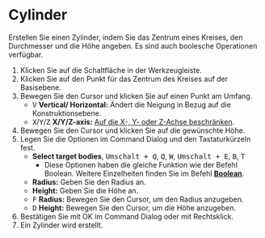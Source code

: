 
# Cylinder

<Reference shortcut='Umschalt + C' command='Cylinder' button='Werkzeugleiste' />

Erstellen Sie einen Zylinder, indem Sie das Zentrum eines Kreises, den Durchmesser und die Höhe angeben. Es sind auch boolesche Operationen verfügbar.

1. Klicken Sie auf die Schaltfläche <ButtonIcon type="button-cylinder" /> in der Werkzeugleiste.
2. Klicken Sie auf den Punkt für das Zentrum des Kreises auf der Basisebene.
3. Bewegen Sie den Cursor und klicken Sie auf einen Punkt am Umfang.
   - <kbd>V</kbd> **Vertical/ Horizontal:** Ändert die Neigung in Bezug auf die Konstruktionsebene.
   - <kbd>X</kbd>/<kbd>Y</kbd>/<kbd>Z</kbd> **X/Y/Z-axis:** [Auf die X-, Y- oder Z-Achse beschränken](./sketching-essentials#constrain-to-an-axis).
4. Bewegen Sie den Cursor und klicken Sie auf die gewünschte Höhe.
5. Legen Sie die Optionen im Command Dialog und den Tastaturkürzeln fest.
   - **Select target bodies**, <kbd>Umschalt + Q</kbd>, <kbd>Q</kbd>, <kbd>W</kbd>, <kbd>Umschalt + E</kbd>, <kbd>B</kbd>, <kbd>T</kbd>
      - Diese Optionen haben die gleiche Funktion wie der Befehl Boolean. Weitere Einzelheiten finden Sie im Befehl [**Boolean**](../solid/boolean).
   - **Radius:** Geben Sie den Radius an.
   - **Height:** Geben Sie die Höhe an.
   - <kbd>F</kbd> **Radius:** Bewegen Sie den Cursor, um den Radius anzugeben.
   - <kbd>D</kbd> **Height:** Bewegen Sie den Cursor, um die Höhe anzugeben.
6. Bestätigen Sie mit OK im Command Dialog oder mit Rechtsklick.
7. Ein Zylinder wird erstellt.

<VideoPlayer fileName="cylinder"/>

